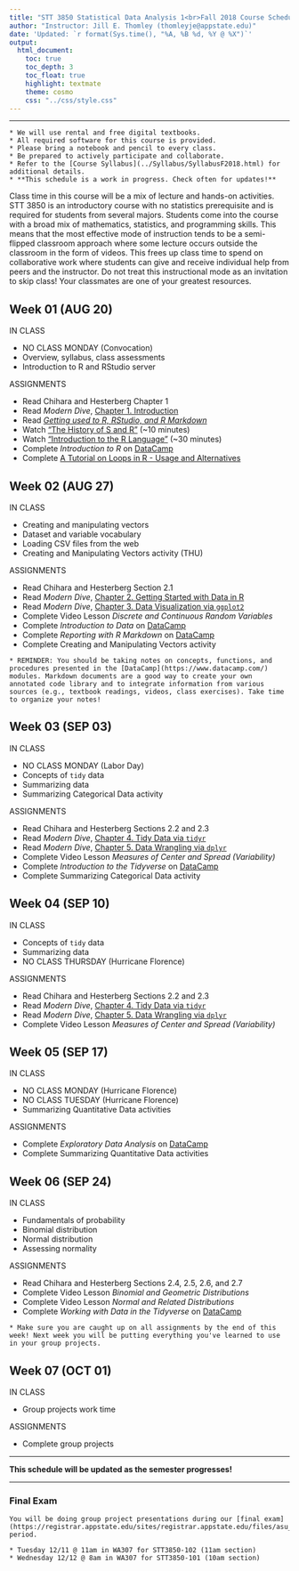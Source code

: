 ```yaml
---
title: "STT 3850 Statistical Data Analysis 1<br>Fall 2018 Course Schedule"
author: "Instructor: Jill E. Thomley (thomleyje@appstate.edu)"
date: 'Updated: `r format(Sys.time(), "%A, %B %d, %Y @ %X")`'
output: 
  html_document: 
    toc: true
    toc_depth: 3
    toc_float: true
    highlight: textmate
    theme: cosmo
    css: "../css/style.css"
---
```


<hr>

```block
* We will use rental and free digital textbooks.
* All required software for this course is provided.
* Please bring a notebook and pencil to every class.
* Be prepared to actively participate and collaborate.
* Refer to the [Course Syllabus](../Syllabus/SyllabusF2018.html) for additional details.
* **This schedule is a work in progress. Check often for updates!**
```

Class time in this course will be a mix of lecture and hands-on activities. STT 3850 is an introductory course with no statistics prerequisite and is required for students from several majors. Students come into the course with a broad mix of mathematics, statistics, and programming skills. This means that the most effective mode of instruction tends to be a semi-flipped classroom approach where some lecture occurs outside the classroom in the form of videos. This frees up class time to spend on collaborative work where students can give and receive individual help from peers and the instructor. Do not treat this instructional mode as an invitation to skip class! Your classmates are one of your greatest resources.

## Week 01 (AUG 20)

IN CLASS

   * NO CLASS MONDAY (Convocation)
   * Overview, syllabus, class assessments
   * Introduction to R and RStudio server

ASSIGNMENTS

   * Read Chihara and Hesterberg Chapter 1
   * Read _Modern Dive_, [Chapter 1. Introduction](https://moderndive.com/index.html)
   * Read [_Getting used to R, RStudio, and R Markdown_](https://ismayc.github.io/rbasics-book/)
   * Watch ["The History of S and R"](https://youtu.be/jk9S3RTAl38) (~10 minutes)
   * Watch ["Introduction to the R Language"](https://youtu.be/APm4SxJx0eg) (~30 minutes)
   * Complete _Introduction to R_ on [DataCamp](https://www.datacamp.com/)
   * Complete [A Tutorial on Loops in R - Usage and Alternatives](https://www.datacamp.com/community/tutorials/tutorial-on-loops-in-r)


## Week 02 (AUG 27)

IN CLASS

   * Creating and manipulating vectors
   * Dataset and variable vocabulary
   * Loading CSV files from the web
   * Creating and Manipulating Vectors activity (THU)
   
ASSIGNMENTS

   * Read Chihara and Hesterberg Section 2.1
   * Read _Modern Dive_, [Chapter 2. Getting Started with Data in R](https://moderndive.com/2-getting-started.html)
   * Read _Modern Dive_, [Chapter 3. Data Visualization via `ggplot2`](https://moderndive.com/3-viz.html)
   * Complete Video Lesson _Discrete and Continuous Random Variables_
   * Complete _Introduction to Data_ on [DataCamp](https://www.datacamp.com/)
   * Complete _Reporting with R Markdown_ on [DataCamp](https://www.datacamp.com/)
   * Complete Creating and Manipulating Vectors activity 
   
```block
* REMINDER: You should be taking notes on concepts, functions, and procedures presented in the [DataCamp](https://www.datacamp.com/) modules. Markdown documents are a good way to create your own annotated code library and to integrate information from various sources (e.g., textbook readings, videos, class exercises). Take time to organize your notes!
```


## Week 03 (SEP 03)

IN CLASS

   * NO CLASS MONDAY (Labor Day)
   * Concepts of `tidy` data
   * Summarizing data
   * Summarizing Categorical Data activity
   
ASSIGNMENTS

   * Read Chihara and Hesterberg Sections 2.2 and 2.3
   * Read _Modern Dive_, [Chapter 4. Tidy Data via `tidyr`](https://moderndive.com/4-tidy.html)
   * Read _Modern Dive_, [Chapter 5. Data Wrangling via `dplyr`](https://moderndive.com/5-wrangling.html)
   * Complete Video Lesson _Measures of Center and Spread (Variability)_
   * Complete _Introduction to the Tidyverse_ on [DataCamp](https://www.datacamp.com/)
   * Complete Summarizing Categorical Data activity 

## Week 04 (SEP 10)

IN CLASS

   * Concepts of `tidy` data
   * Summarizing data
   * NO CLASS THURSDAY (Hurricane Florence)
   
ASSIGNMENTS

   * Read Chihara and Hesterberg Sections 2.2 and 2.3
   * Read _Modern Dive_, [Chapter 4. Tidy Data via `tidyr`](https://moderndive.com/4-tidy.html)
   * Read _Modern Dive_, [Chapter 5. Data Wrangling via `dplyr`](https://moderndive.com/5-wrangling.html)
   * Complete Video Lesson _Measures of Center and Spread (Variability)_


## Week 05 (SEP 17)

IN CLASS

   * NO CLASS MONDAY (Hurricane Florence)
   * NO CLASS TUESDAY (Hurricane Florence)
   * Summarizing Quantitative Data activities
   
ASSIGNMENTS
 
   * Complete _Exploratory Data Analysis_ on [DataCamp](https://www.datacamp.com/)
   * Complete Summarizing Quantitative Data activities 


## Week 06 (SEP 24)

IN CLASS

   * Fundamentals of probability
   * Binomial distribution
   * Normal distribution
   * Assessing normality

ASSIGNMENTS

   * Read Chihara and Hesterberg Sections 2.4, 2.5, 2.6, and 2.7
   * Complete Video Lesson _Binomial and Geometric Distributions_
   * Complete Video Lesson _Normal and Related Distributions_
   * Complete _Working with Data in the Tidyverse_ on [DataCamp](https://www.datacamp.com/)

```block
* Make sure you are caught up on all assignments by the end of this week! Next week you will be putting everything you've learned to use in your group projects.
```


## Week 07 (OCT 01)  

IN CLASS

   * Group projects work time
   
ASSIGNMENTS

   * Complete group projects
   
<hr>

__This schedule will be updated as the semester progresses!__

<hr>


### Final Exam

```block
You will be doing group project presentations during our [final exam](https://registrar.appstate.edu/sites/registrar.appstate.edu/files/asu_fall_2018_exam_schedule_final.pdf) period.

* Tuesday 12/11 @ 11am in WA307 for STT3850-102 (11am section)
* Wednesday 12/12 @ 8am in WA307 for STT3850-101 (10am section)
```
